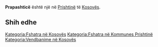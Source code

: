 {{Fshat në 
 | Emri                = Prapashticë
 | EmriAlt                = 
 | NAME_SHORT_FORM=      
 | NAME_GENERIC=      
 | NAME_SORT_NAME_RO=      PRAPASHTICE
 | FULL_NAME_RO = Prapashticë
 | FULL_NAME_ND_RO=Prapashtice
 | SORT_NAME_RG=PRAPASHTICE
 | FULL_NAME_RG=Prapashticë
 | FULL_NAME_ND_RG=Prapashtice
 | SRP_NAME_SHORT_FORM=      
 | SRP_NAME_GENERIC=      
 | SRP_NAME_SORT_NAME_RO=      
 | SRP_FULL_NAME_RO = 
 | SRP_FULL_NAME_ND_RO=
 | SRP_SORT_NAME_RG=
 | SRP_FULL_NAME_RG=
 | SRP_FULL_NAME_ND_RG=
 | Emri (Rasa dhanore) = 
 | Figura              = 
 | Shteti              = Kosovo
 | Komuna              = Prishtinë
 | Kodi postar         = 
 | Sipërfaqja          = 

 | Popullsia           = 

 | Regj. i popullsisë  = 
 | Dend. e popullsisë  = 
 | Faqja zyrtare       = 
 <!--- Koordinatat ----> 
 | Gjerësia            = 42.725833
 | Gjatësia            = 21.383333
 | Lartësia            = 
}}
'''Prapashticë''' është një [[]] në [[Prishtinë]] të [[Kosovës]].

<!-- == Gjeografia == -->
<!-- == Historia == -->
<!-- == Demografia == -->
== Shih edhe ==
{{Komuna Prishtinë}}
{{Kosovo-Administrata-Cung}}

[[Kategoria:Fshatra në Kosovës]]
[[Kategoria:Fshatra në Kommunes Prishtinë]]
[[Kategoria:Vendbanime në Kosovës]]